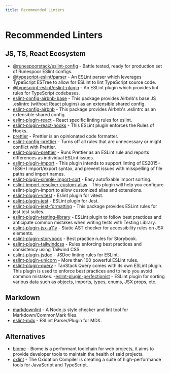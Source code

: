 ```yaml
---
title: Recommended Linters
---
```


# Recommended Linters

## JS, TS, React Ecosystem

- [@runespoorstack/eslint-config](https://www.npmjs.com/package/@runespoorstack/eslint-config) - Battle tested, ready for production set of Runespoor ESlint configs.
- [@typescript-eslint/parser](https://www.npmjs.com/package/@typescript-eslint/parser) - An ESLint parser which leverages TypeScript ESTree to allow for ESLint to lint TypeScript source code.
- [@typescript-eslint/eslint-plugin](https://www.npmjs.com/package/@typescript-eslint/eslint-plugin) - An ESLint plugin which provides lint rules for TypeScript codebases.
- [eslint-config-airbnb-base](https://www.npmjs.com/package/eslint-config-airbnb-base) - This package provides Airbnb's base JS .eslintrc (without React plugins) as an extensible shared config.
- [eslint-config-airbnb](https://www.npmjs.com/package/eslint-config-airbnb) - This package provides Airbnb's .eslintrc as an extensible shared config.
- [eslint-plugin-react](https://www.npmjs.com/package/eslint-plugin-react) - React specific linting rules for eslint.
- [eslint-plugin-react-hooks](https://www.npmjs.com/package/eslint-plugin-react-hooks) - This ESLint plugin enforces the Rules of Hooks.
- [prettier](https://github.com/prettier/prettier) - Prettier is an opinionated code formatter.
- [eslint-config-prettier](https://www.npmjs.com/package/eslint-config-prettier) - Turns off all rules that are unnecessary or might conflict with Prettier.
- [eslint-plugin-prettier](https://www.npmjs.com/package/eslint-plugin-prettier) - Runs Prettier as an ESLint rule and reports differences as individual ESLint issues.
- [eslint-plugin-import](https://www.npmjs.com/package/eslint-plugin-import) - This plugin intends to support linting of ES2015+ (ES6+) import/export syntax, and prevent issues with misspelling of file paths and import names.
- [eslint-plugin-simple-import-sort](https://www.npmjs.com/package/eslint-plugin-simple-import-sort) - Easy autofixable import sorting.
- [eslint-import-resolver-custom-alias](https://www.npmjs.com/package/eslint-import-resolver-custom-alias) - This plugin will help you configure eslint-plugin-import to allow customized alias and extensions.
- [eslint-plugin-vitest](https://github.com/veritem/eslint-plugin-vitest) - Eslint plugin for vitest.
- [eslint-plugin-jest](https://www.npmjs.com/package/eslint-plugin-jest) - ESLint plugin for Jest.
- [eslint-plugin-jest-formatting](https://www.npmjs.com/package/eslint-plugin-jest-formatting) - This package provides ESLint rules for jest test suites.
- [eslint-plugin-testing-library](https://www.npmjs.com/package/eslint-plugin-testing-library) - ESLint plugin to follow best practices and anticipate common mistakes when writing tests with Testing Library.
- [eslint-plugin-jsx-a11y](https://www.npmjs.com/package/eslint-plugin-jsx-a11y) - Static AST checker for accessibility rules on JSX elements.
- [eslint-plugin-storybook](https://www.npmjs.com/package/eslint-plugin-storybook) - Best practice rules for Storybook.
- [eslint-plugin-tailwindcss](https://www.npmjs.com/package/eslint-plugin-tailwindcss) - Rules enforcing best practices and consistency using Tailwind CSS.
- [eslint-plugin-jsdoc](https://www.npmjs.com/package/eslint-plugin-jsdoc) - JSDoc linting rules for ESLint.
- [eslint-plugin-unicorn](https://github.com/sindresorhus/eslint-plugin-unicorn) - More than 100 powerful ESLint rules.
- [eslint-plugin-query](https://www.npmjs.com/package/@tanstack/eslint-plugin-query) - TanStack Query comes with its own ESLint plugin. This plugin is used to enforce best practices and to help you avoid common mistakes.
-[eslint-plugin-perfectionist](https://github.com/azat-io/eslint-plugin-perfectionist) - ESLint plugin for sorting various data such as objects, imports, types, enums, JSX props, etc.

## Markdown

- [markdownlint](https://github.com/DavidAnson/markdownlint) - A Node.js style checker and lint tool for Markdown/CommonMark files.
- [eslint-mdx](https://github.com/mdx-js/eslint-mdx) - ESLint Parser/Plugin for MDX.

## Alternatives

- [biome](https://www.npmjs.com/package/@biomejs/biome) - Biome is a performant toolchain for web projects, it aims to provide developer tools to maintain the health of said projects.
- [oxlint](https://www.npmjs.com/package/oxlint) - The Oxidation Compiler is creating a suite of high-performance tools for JavaScript and TypeScript.
